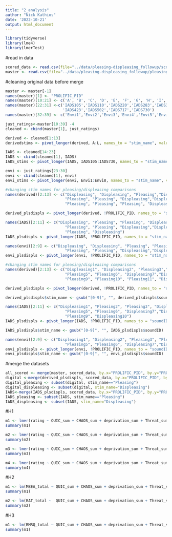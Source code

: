 ```yaml
---
title: "2_analysis"
author: "Nick Kathios"
date: '2022-10-21'
output: html_document
---
```

```r
library(tidyverse)
library(lme4)
library(lmerTest)
```

#read in data
```r
scored_data <- read.csv(file="../data/pleasing-displeasing_followup/scored_data.csv")
master <- read.csv(file="../data/pleasing-displeasing_followup/pleasing_displeasing_scored.csv")
```

#cleaning original data before merge
```r
master <- master[-1]
names(master)[1] <- "PROLIFIC_PID"
names(master)[10:21] <- c('A', 'B', 'C', 'D', 'E', 'F', 'G', 'H', 'I', 'J','K','L')
names(master)[22:31] <-c('IADS105','IADS110','IADS220','IADS283','IADS351','IADS353',
                         'IADS423','IADS502','IADS717','IADS730')
names(master)[32:39] <- c('Envi1','Envi2','Envi3','Envi4','Envi5','Envi6','Envi7','Envi8')

just_ratings<-master[10:39] -4
cleaned <- cbind(master[1], just_ratings)

derived <- cleaned[1:13]
derivedstims <- pivot_longer(derived, A:L, names_to = "stim_name", values_to = "rating" )

IADS <- cleaned[14:23]
IADS <- cbind(cleaned[1], IADS)
IADS_stims <- pivot_longer(IADS, IADS105:IADS730, names_to = "stim_name", values_to = "rating" )

envi <- just_ratings[23:30]
envi <- cbind(cleaned[1], envi)
envi_stims <- pivot_longer(envi, Envi1:Envi8, names_to = "stim_name", values_to = "rating" )

#changing stim names for pleasing/displeasing comparisons
names(derived)[2:13] <- c("Displeasing", "Displeasing", "Pleasing","Displeasing",
                          "Pleasing", "Pleasing", "Displeasing","Displeasing",
                          "Pleasing", "Pleasing", "Pleasing", "Displeasing")

derived_plsdispls <- pivot_longer(derived, !PROLIFIC_PID, names_to = "stim_name", values_to = "rating" )

names(IADS)[2:11] <- c("Displeasing", "Pleasing", "Pleasing", "Displeasing",
                          "Pleasing", "Pleasing", "Displeasing","Displeasing",
                          "Pleasing", "Displeasing")
IADS_plsdispls <- pivot_longer(IADS, !PROLIFIC_PID, names_to = "stim_name", values_to = "rating")

names(envi)[2:9] <- c("Displeasing", "Displeasing", "Pleasing", "Pleasing",
                          "Pleasing", "Pleasing", "Displeasing","Displeasing")
envi_plsdispls <- pivot_longer(envi, !PROLIFIC_PID, names_to = "stim_name", values_to = "rating")
```

```r
#changing stim names for pleasing/displeasing comparisons
names(derived)[2:13] <- c("Displeasing1", "Displeasing2", "Pleasing3","Displeasing4",
                          "Pleasing5", "Pleasing6", "Displeasing7","Displeasing8",
                          "Pleasing9", "Pleasing10", "Pleasing11", "Displeasing12")

derived_plsdispls <- pivot_longer(derived, !PROLIFIC_PID, names_to = "soundID", values_to = "rating" )

derived_plsdispls$stim_name <- gsub("[0-9]", "", derived_plsdispls$soundID)

names(IADS)[2:11] <- c("Displeasing1", "Pleasing2", "Pleasing3", "Displeasing4",
                          "Pleasing5", "Pleasing6", "Displeasing7","Displeasing8",
                          "Pleasing9", "Displeasing10")
IADS_plsdispls <- pivot_longer(IADS, !PROLIFIC_PID, names_to = "soundID", values_to = "rating")

IADS_plsdispls$stim_name <- gsub("[0-9]", "", IADS_plsdispls$soundID)

names(envi)[2:9] <- c("Displeasing1", "Displeasing2", "Pleasing3", "Pleasing4",
                          "Pleasing5", "Pleasing6", "Displeasing7","Displeasing8")
envi_plsdispls <- pivot_longer(envi, !PROLIFIC_PID, names_to = "soundID", values_to = "rating")
envi_plsdispls$stim_name <- gsub("[0-9]", "", envi_plsdispls$soundID)
```

#merge the datasets
```r
all_scored <- merge(master, scored_data, by.x="PROLIFIC_PID", by.y="PROLIFIC_PID")
digital <-merge(derived_plsdispls, scored_data, by.x="PROLIFIC_PID", by.y="PROLIFIC_PID")
digital_pleasing <- subset(digital, stim_name=="Pleasing")
digital_displeasing <- subset(digital, stim_name="Displeasing")
IADS<-merge(IADS_plsdispls, scored_data, by.x="PROLIFIC_PID", by.y="PROLIFIC_PID")
IADS_pleasing <- subset(IADS, stim_name=="Pleasing")
IADS_displeasing <- subset(IADS, stim_name="Displeasing")
```

#H1
```r
m1 <- lmer(rating ~ QUIC_sum + CHAOS_sum + deprivation_sum + Threat_sum + (1 | PROLIFIC_PID) + (1 | soundID), data=digital_pleasing)
summary(m1)

m2 <- lmer(rating ~ QUIC_sum + CHAOS_sum + deprivation_sum + Threat_sum + (1 | PROLIFIC_PID) + (1 | soundID), data=digital_displeasing)
summary(m2)

m3 <- lmer(rating ~ QUIC_sum + CHAOS_sum + deprivation_sum + Threat_sum + (1 | PROLIFIC_PID) + (1 | soundID), data=IADS_pleasing)
summary(m3)

m4 <- lmer(rating ~ QUIC_sum + CHAOS_sum + deprivation_sum + Threat_sum + (1 | PROLIFIC_PID) + (1 | soundID), data=IADS_displeasing)
summary(m4)
```

#H2
```r
m1 <- lm(MBEA_total ~ QUIC_sum + CHAOS_sum + deprivation_sum + Threat_sum, data=all_scored)
summary(m1)

m2 <- lm(BAT_total ~  QUIC_sum + CHAOS_sum + deprivation_sum + Threat_sum, data=all_scored)
summary(m2)
```

#H3
```r
m1 <- lm(BMRQ_total ~ QUIC_sum + CHAOS_sum + deprivation_sum + Threat_sum, data=all_scored)
summary(m1)
```
